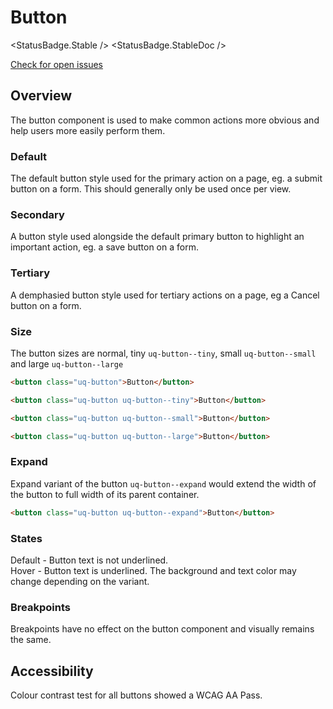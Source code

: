 
# Button

<StatusBadge.Stable />
<StatusBadge.StableDoc />

<a href="https://github.com/uq-its-ss/design-system/issues" target="_blank">
  Check for open issues
</a>

## Overview

The button component is used to make common actions more obvious and help users more easily perform them.

### Default

The default button style used for the primary action on a page, eg. a submit button on a form. This should generally only be used once per view.

<Canvas>
  <Story id="components-button--primary" width={300} />
</Canvas>

### Secondary

A button style used alongside the default primary button to highlight an important action, eg. a save button on a form.

<Canvas>
  <Story id="components-button--secondary" />
</Canvas>

### Tertiary

A demphasied button style used for tertiary actions on a page, eg a Cancel button on a form.

<Canvas>
  <Story id="components-button--tertiary" />
</Canvas>

### Size

The button sizes are normal, tiny `uq-button--tiny`, small `uq-button--small` and large `uq-button--large`

<Canvas withSource="none">
  <Story id="components-button--size" />
</Canvas>

```html
<button class="uq-button">Button</button>

<button class="uq-button uq-button--tiny">Button</button>

<button class="uq-button uq-button--small">Button</button>

<button class="uq-button uq-button--large">Button</button>
```

### Expand

Expand variant of the button `uq-button--expand` would extend the width of the button to full width of its parent container.

<Canvas withSource="none">
  <Story id="components-button--expand" />
</Canvas>

```html
<button class="uq-button uq-button--expand">Button</button>
```

### States

Default - Button text is not underlined. <br />
Hover - Button text is underlined. The background and text color may change depending on the variant.

### Breakpoints

Breakpoints have no effect on the button component and visually remains the same.

## Accessibility

Colour contrast test for all buttons showed a WCAG AA Pass.
